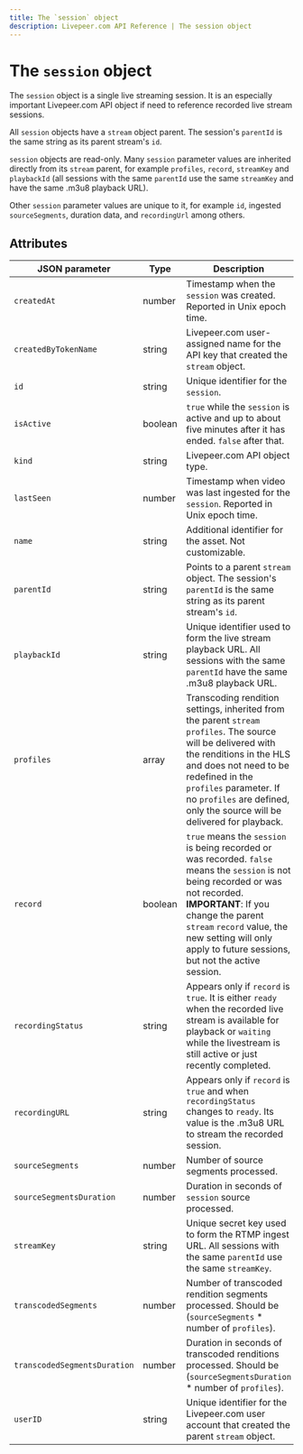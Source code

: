 ```yaml
---
title: The `session` object
description: Livepeer.com API Reference | The session object
---
```


# The `session` object

The `session` object is a single live streaming session. It is an especially
important Livepeer.com API object if need to reference recorded live stream
sessions.

All `session` objects have a `stream` object parent. The session's `parentId` is
the same string as its parent stream's `id`.

`session` objects are read-only. Many `session` parameter values are inherited
directly from its `stream` parent, for example `profiles`, `record`, `streamKey`
and `playbackId` (all sessions with the same `parentId` use the same `streamKey`
and have the same .m3u8 playback URL).

Other `session` parameter values are unique to it, for example `id`, ingested
`sourceSegments`, duration data, and `recordingUrl` among others.

## Attributes

| JSON parameter               | Type    | Description                                                                                                                                                                                                                                                                             |
| ---------------------------- | ------- | --------------------------------------------------------------------------------------------------------------------------------------------------------------------------------------------------------------------------------------------------------------------------------------- |
| `createdAt`                  | number  | Timestamp when the `session` was created. Reported in Unix epoch time.                                                                                                                                                                                                                  |
| `createdByTokenName`         | string  | Livepeer.com user-assigned name for the API key that created the `stream` object.                                                                                                                                                                                                       |
| `id`                         | string  | Unique identifier for the `session`.                                                                                                                                                                                                                                                    |
| `isActive`                   | boolean | `true` while the `session` is active and up to about five minutes after it has ended. `false` after that.                                                                                                                                                                               |
| `kind`                       | string  | Livepeer.com API object type.                                                                                                                                                                                                                                                           |
| `lastSeen`                   | number  | Timestamp when video was last ingested for the `session`. Reported in Unix epoch time.                                                                                                                                                                                                  |
| `name`                       | string  | Additional identifier for the asset. Not customizable.                                                                                                                                                                                                                                  |
| `parentId`                   | string  | Points to a parent `stream `object. The session's `parentId` is the same string as its parent stream's `id`.                                                                                                                                                                            |
| `playbackId`                 | string  | Unique identifier used to form the live stream playback URL. All sessions with the same `parentId` have the same .m3u8 playback URL.                                                                                                                                                    |
| `profiles`                   | array   | Transcoding rendition settings, inherited from the parent `stream` `profiles`. The source will be delivered with the renditions in the HLS and does not need to be redefined in the `profiles` parameter. If no `profiles` are defined, only the source will be delivered for playback. |
| `record`                     | boolean | `true` means the `session` is being recorded or was recorded. `false` means the `session` is not being recorded or was not recorded. **IMPORTANT**: If you change the parent `stream` `record` value, the new setting will only apply to future sessions, but not the active session.   |
| `recordingStatus`            | string  | Appears only if `record` is `true`. It is either `ready` when the recorded live stream is available for playback or `waiting` while the livestream is still active or just recently completed.                                                                                          |
| `recordingURL`               | string  | Appears only if `record` is `true` and when `recordingStatus` changes to `ready`. Its value is the .m3u8 URL to stream the recorded session.                                                                                                                                            |
| `sourceSegments`             | number  | Number of source segments processed.                                                                                                                                                                                                                                                    |
| `sourceSegmentsDuration`     | number  | Duration in seconds of `session` source processed.                                                                                                                                                                                                                                      |
| `streamKey`                  | string  | Unique secret key used to form the RTMP ingest URL. All sessions with the same `parentId` use the same `streamKey`.                                                                                                                                                                     |
| `transcodedSegments`         | number  | Number of transcoded rendition segments processed. Should be (`sourceSegments` \* number of `profiles`).                                                                                                                                                                                |
| `transcodedSegmentsDuration` | number  | Duration in seconds of transcoded renditions processed. Should be (`sourceSegmentsDuration` \* number of `profiles`).                                                                                                                                                                   |
| `userID`                     | string  | Unique identifier for the Livepeer.com user account that created the parent `stream` object.                                                                                                                                                                                            |
